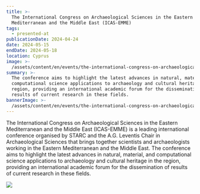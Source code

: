 ```yaml
---
title: >-
  The International Congress on Archaeological Sciences in the Eastern
  Mediterranean and the Middle East (ICAS-EMME)
tags:
  - presented-at
publicationDate: 2024-04-24
date: 2024-05-15
endDate: 2024-05-18
location: Cyprus
image: >-
  /assets/content/en/events/the-international-congress-on-archaeological-sciences-in-the-eastern-mediterranean-and-the-middle-east-icas-emme/image.jpg
summary: >-
  The conference aims to highlight the latest advances in natural, material, and
  computational science applications to archaeology and cultural heritage in the
  region, providing an international academic forum for the dissemination of
  results of current research in these fields.
bannerImage: >-
  /assets/content/en/events/the-international-congress-on-archaeological-sciences-in-the-eastern-mediterranean-and-the-middle-east-icas-emme/bannerImage.png
---
```

The International Congress on Archaeological Sciences in the Eastern Mediterranean and the Middle East (ICAS-EMME) is a leading international conference organised by STARC and the A.G. Leventis Chair in Archaeological Sciences that brings together scientists and archaeologists working in the Eastern Mediterranean and the Middle East. The conference aims to highlight the latest advances in natural, material, and computational science applications to archaeology and cultural heritage in the region, providing an international academic forum for the dissemination of results of current research in these fields.

![](/assets/content/en/events/the-international-congress-on-archaeological-sciences-in-the-eastern-mediterranean-and-the-middle-east-icas-emme/icas-emme.jpg)
